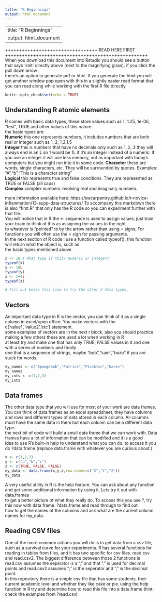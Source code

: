 ```yaml
---
title: "R Beginnings"
output: html_document
---
```

---
title: "R Beginnings"
output: html_document
---

+++++++++++++++++++++++++++++++++  READ HERE FIRST +++++++++++++++++++++++++++++++++++++++++++++++++++
When you download this document into Rstudio you should see a button that says 'knit' directly above (next to the magnifying glass), if you click the pull down arrow  
there's an option to generate pdf or html. If you generate the html you will get another window pop open with this in a slightly easier read format that  
you can read along while working with the first.R file directly.  


```r
knitr::opts_chunk$set(echo = TRUE)
```

## Understanding R atomic elements  
R comes with basic data types, these store values such as 1, 1.25, 1e-06, "test", TRUE and other values of this nature.  
the basic types are:  
**Numeric** this one represents numbers, it includes numbers that are both real or integer such as 1, 2, 1.2,1.5  
**Integer** this is numbers that have no decimals only such as 1, 2, 3 they will always end in an L so 1 would be 1L if it's an integer instead of a numeric. If you use an integer it will use less memory, not as important with today's computers but you might run into it in some code.
**Character** these are words, single characters, etc. They will be surrounded by quotes. Examples: "A","b","This is a character string"  
**Logical** this represents true and false conditions. They are represented as TRUE or FALSE (all caps)    
**Complex** complex numbers involving real and imaginary numbers.  

more information available here: https://swcarpentry.github.io/r-novice-inflammation/13-supp-data-structures/ 
To accompany this markdown there is also "first.R" that only has the R code so you can experiment further with that file.  
You will notice that in R the <- sequence is used to assign values, just train your brain to think of this as assigning the values to the right  
to whatever is "pointed" to by the arrow rather than using = signs. For functions you will often use the = sign for passing arguments.  
In the next section of R code I use a function called typeof(), this function will return what the object is, such as  
the basic types mentioned above.  

```r
x <- 10 # What type is this? Numeric or Integer?
typeof(x)
y <- 10L
typeof(y)
z <- 1+4i
typeof(z)

# Fill out below this line to try the other 2 data types.

```

## Vectors  
An important data type in R is the vector, you can think of it as a single column in excel/open office. You make vectors with the c('value1','value2','etc') statement.  
some examples of vectors are in the next r block, also you should practice making a few others these are used a lot when working in R  
at least try and make one that has only TRUE, FALSE values in it and one with a series of numbers and finally  
one that is a sequence of strings, maybe "bob","sam","bozo" if you are stuck for words.  

```r
my_names <- c("Spongebob","Patrick","Plankton","Karen")
my_names
my_ints <- c(1,2,3)
my_ints
```

## Data frames  

The other data type that you will use for most of your work are data frames. You can think of data frames as an excel spreadsheet, they have columns  
and rows and different types of data stored in each column. All columns must have the same data in them but each column can be a different data type.  
the next bit of code will build a small data frame that we can work with. Data frames have a lot of information that can be modified and it is a good  
idea to use R's built-in help to understand what you can do. to access it you do ?data.frame (replace data.frame with whatever you are curious about.)  

```r
x <- c(1,2,3)
y <- c("a","b","c")
z <- c(TRUE, FALSE, FALSE)
my_data <- data.frame(x,y,z,row.names=c("X","Y","Z"))
my_data
```

A very useful utility in R is the help feature. You can ask about any function and get some additional information by using it. Lets try it out with data.frames  
to get a better picture of what they really do. To access this you use ?<function_name>, try this now with data frame: ?data.frame and read through to find out  
how to get the names of the columns and ask what are the current column names for my_data.  

## Reading CSV files  
One of the more common actions you will do is to get data from a csv file, such as a survival curve for your experiments. R has several functions for reading in   tables from files, and it has two specific for csv files. read.csv and read.csv2. The biggest difference between those 2 functions is read.csv assumes the   seperator is a "," and that "." is used for decimal points and read.csv2 assumes ";" is the seperator and "," is the decimal point.  
In this repository there is a simple csv file that has some students, their current academic level and whether they like cake or pie. using the help  
function in R try and determine how to read this file into a data.frame (hint: check the examples from ?read.csv)  